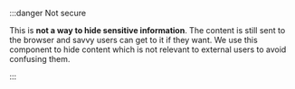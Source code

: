 :::danger Not secure

This is **not a way to hide sensitive information**. The content is still sent
to the browser and savvy users can get to it if they want. We use this component
to hide content which is not relevant to external users to avoid confusing them.

:::
